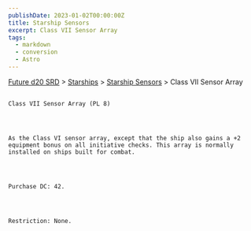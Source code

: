 ```yaml
---
publishDate: 2023-01-02T00:00:00Z
title: Starship Sensors
excerpt: Class VII Sensor Array
tags:
  - markdown
  - conversion
  - Astro
---
```







[Future d20 SRD](/#futureD20)
     > [Starships](future-d20-srd-starships-index)
     > [Starship Sensors](future-d20-srd-starships-starship-sensors-index)
     > Class VII Sensor Array
    




## 
    Class VII Sensor Array (PL 8)
   



    As the Class VI sensor array, except that the ship also gains a +2 equipment bonus on all initiative checks. This array is normally installed on ships built for combat.
   



    Purchase DC: 42.
   



    Restriction: None.
   





